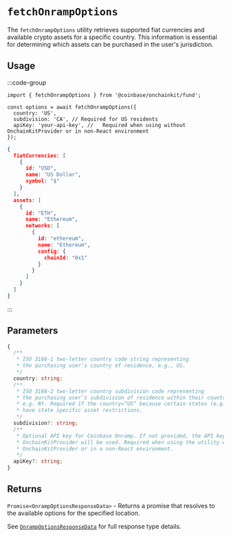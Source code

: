 # `fetchOnrampOptions`

The `fetchOnrampOptions` utility retrieves supported fiat currencies and available crypto assets for a specific country. This information is essential for determining which assets can be purchased in the user's jurisdiction.

## Usage

:::code-group

```tsx twoslash [code]
import { fetchOnrampOptions } from '@coinbase/onchainkit/fund';

const options = await fetchOnrampOptions({
  country: 'US',
  subdivision: 'CA', // Required for US residents
  apiKey: 'your-api-key', //   Required when using without OnchainKitProvider or in non-React environment
});
```

```json [return value]
{
  fiatCurrencies: [
    {
      id: "USD",
      name: "US Dollar",
      symbol: "$"
    }
  ],
  assets: [
    {
      id: "ETH",
      name: "Ethereum",
      networks: [
        {
          id: "ethereum",
          name: "Ethereum",
          config: {
            chainId: "0x1"
          }
        }
      ]
    }
  ]
}
```

:::

## Parameters

```typescript
{
  /**
   * ISO 3166-1 two-letter country code string representing
   * the purchasing user’s country of residence, e.g., US.
   */
  country: string;
  /**
   * ISO 3166-2 two-letter country subdivision code representing
   * the purchasing user’s subdivision of residence within their country,
   * e.g. NY. Required if the country=“US” because certain states (e.g., NY)
   * have state specific asset restrictions.
   */
  subdivision?: string;
  /**
   * Optional API key for Coinbase Onramp. If not provided, the API key from
   * OnchainKitProvider will be used. Required when using the utility without
   * OnchainKitProvider or in a non-React environment.
   */
  apiKey?: string;
}
```

## Returns

`Promise<OnrampOptionsResponseData>` - Returns a promise that resolves to the available options for the specified location.

See [`OnrampOptionsResponseData`](/builderkits/onchainkit/fund/types#onrampoptionsresponsedata) for full response type details.
